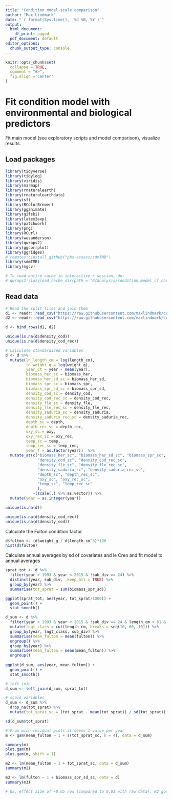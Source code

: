 ```yaml
---
title: "Condition model-scale comparison"
author: "Max Lindmark"
date: "`r format(Sys.time(), '%d %B, %Y')`"
output:
  html_document:
    df_print: paged
  pdf_document: default
editor_options: 
  chunk_output_type: console
---
```


```r
knitr::opts_chunk$set(
  collapse = TRUE,
  comment = "#>",
  fig.align ='center'
)
```

# Fit condition model with environmental and biological predictors
Fit main model (see exploratory scripts and model comparison), visualize results.

## Load packages

```r
library(tidyverse)
library(tidylog)
library(viridis)
library(marmap)
library(rnaturalearth)
library(rnaturalearthdata)
library(sf)
library(RColorBrewer)
library(gganimate)
library(gifski)
library(latex2exp)
library(patchwork)
library(png)
library(RCurl)
library(wesanderson)
library(qwraps2) 
library(ggcorrplot)
library(ggridges)
# remotes::install_github("pbs-assess/sdmTMB")
library(sdmTMB)
library(mgcv)

# To load entire cache in interactive r session, do: 
# qwraps2::lazyload_cache_dir(path = "R/analysis/condition_model_cf_cache/html")
```

## Read data

```r
# Read the split files and join them
d1 <- readr::read_csv("https://raw.githubusercontent.com/maxlindmark/cod_condition/master/data/for_analysis/mdat_cond_(1_2).csv")
d2 <- readr::read_csv("https://raw.githubusercontent.com/maxlindmark/cod_condition/master/data/for_analysis/mdat_cond_(2_2).csv")

d <- bind_rows(d1, d2)

unique(is.na(d$density_cod))
unique(is.na(d$density_cod_rec))

# Calculate standardized variables
d <- d %>% 
  mutate(ln_length_cm = log(length_cm),
         ln_weight_g = log(weight_g),
         year_ct = year - mean(year),
         biomass_her_sc = biomass_her,
         biomass_her_sd_sc = biomass_her_sd,
         biomass_spr_sc = biomass_spr,
         biomass_spr_sd_sc = biomass_spr_sd,
         density_cod_sc = density_cod,
         density_cod_rec_sc = density_cod_rec,
         density_fle_sc = density_fle,
         density_fle_rec_sc = density_fle_rec,
         density_saduria_sc = density_saduria,
         density_saduria_rec_sc = density_saduria_rec,
         depth_sc = depth,
         depth_rec_sc = depth_rec,
         oxy_sc = oxy,
         oxy_rec_sc = oxy_rec,
         temp_sc = temp,
         temp_rec_sc = temp_rec,
         year_f = as.factor(year))  %>%
  mutate_at(c("biomass_her_sc", "biomass_her_sd_sc", "biomass_spr_sc", "biomass_spr_sd_sc",
              "density_cod_sc", "density_cod_rec_sc", 
              "density_fle_sc", "density_fle_rec_sc", 
              "density_saduria_sc", "density_saduria_rec_sc", 
              "depth_sc", "depth_rec_sc", 
              "oxy_sc", "oxy_rec_sc", 
              "temp_sc", "temp_rec_sc"
              ),
            ~(scale(.) %>% as.vector)) %>% 
  mutate(year = as.integer(year))

unique(is.na(d))

unique(is.na(d$density_cod_rec))
unique(is.na(d$density_cod))
```

Calculate the Fulton condition factor

```r
d$fulton <- (d$weight_g / d$length_cm^3)*100
hist(d$fulton)
```

Calculate annual averages by sd of covariates and le Cren and fit model to annual averages

```r
sprat_tot <- d %>% 
  filter(year > 1993 & year < 2015 & !sub_div == 24) %>% 
  distinct(year, sub_div, .keep_all = TRUE) %>% 
  group_by(year) %>% 
  summarise(tot_sprat = sum(biomass_spr_sd))

ggplot(sprat_tot, aes(year, tot_sprat/1000)) +
  geom_point() +
  stat_smooth()

d_sum <- d %>% 
  filter(year > 1993 & year < 2015 & !sub_div == 24 & length_cm < 61 & length_cm > 9) %>% 
  mutate(lngt_class = cut(length_cm, breaks = seq(10, 60, 10))) %>% 
  group_by(year, lngt_class, sub_div) %>% 
  summarise(mean_fulton = mean(fulton)) %>% 
  ungroup() %>% 
  group_by(year) %>% 
  summarise(mean_fulton = mean(mean_fulton)) %>% 
  ungroup()
  
ggplot(d_sum, aes(year, mean_fulton)) +
  geom_point() +
  stat_smooth()

# left_join
d_sum <- left_join(d_sum, sprat_tot)

# scale variables
d_sum <- d_sum %>%
  drop_na(tot_sprat) %>% 
  mutate(tot_sprat_sc = (tot_sprat - mean(tot_sprat)) / sd(tot_sprat))

sd(d_sum$tot_sprat)

# From mich residual plots it seems 1 value per year
m <- gam(mean_fulton ~ 1 + s(tot_sprat_sc, k = 4), data = d_sum)

summary(m)
plot.gam(m)
plot.gam(m, shift = 1)

m2 <- lm(mean_fulton ~ 1 + tot_sprat_sc, data = d_sum)
summary(m2)

m3 <- lm(fulton ~ 1 + biomass_spr_sd_sc, data = d)
summary(m3)

# Ok, effect size of ~0.05 now (compared to 0.01 with raw data). R2 goes from 60% to 0.5%.
```
